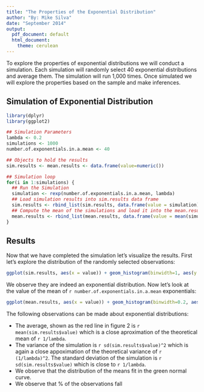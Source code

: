 ```yaml
---
title: "The Properties of the Exponential Distribution"
author: "By: Mike Silva"
date: "September 2014"
output:
  pdf_document: default
  html_document:
    theme: cerulean
---
```


To explore the properties of exponential distributions we will conduct a simulation.  Each simulation will randomly select 40 exponential distributions and average them.  The simulation will run 1,000 times.  Once simulated we will explore the properties based on the sample and make inferences.  

## Simulation of Exponential Distribution  
```r
library(dplyr)
library(ggplot2)
```

```r
## Simulation Parameters 
lambda <- 0.2
simulations <- 1000
number.of.exponentials.in.a.mean <- 40

## Objects to hold the results
sim.results <- mean.results <- data.frame(value=numeric())

## Simulation loop
for(i in 1:simulations) {
  ## Run the Simulation
  simulation <- rexp(number.of.exponentials.in.a.mean, lambda)
  ## Load simulation results into sim.results data frame
  sim.results <- rbind_list(sim.results, data.frame(value = simulation))
  ## Compute the mean of the simulations and load it into the mean.results data frame
  mean.results <- rbind_list(mean.results, data.frame(value = mean(simulation)))
}
```

## Results  
Now that we have completed the simulation let's visualize the results.  First let's explore the distribution of the randomly selected observations:  

```r
ggplot(sim.results, aes(x = value)) + geom_histogram(binwidth=1, aes(y = ..density..), fill='#FF9999', color='black') + ggtitle(paste('Figure 1: Distribution of the Result of the', prettyNum(simulations, big.mark=','),'Simulations')) + theme(axis.title.x = element_blank()) + ylab('Density')
```

We observe they are indeed an exponential distribution.  Now let's look at the value of the mean of `r number.of.exponentials.in.a.mean` exponentials:  

```r
ggplot(mean.results, aes(x = value)) + geom_histogram(binwidth=0.2, aes(y = ..density..), fill='#FF9999', color='black') + ggtitle(paste('Figure 2: Distribution of the Means of',number.of.exponentials.in.a.mean,'Simulations')) + geom_vline(xintercept = mean(mean.results$value), color='red', linetype = "longdash") + theme(axis.title.x = element_blank()) + ylab('Density') + stat_function(fun=dnorm,colour = "#009E73",arg = list(mean = 1/lambda,sd = 1/lambda*(1/sqrt(number.of.exponentials.in.a.mean))))
```

The following observations can be made about exponential distributions:  

*  The average, shown as the red line in figure 2 is `r mean(sim.results$value)` which is a close aproximation of the theoretical mean of `r 1/lambda`.  
*  The variance of the simulation is `r sd(sim.results$value)^2` which is again a close appoximation of the theoretical variance of `r (1/lambda)^2`.  The standard deviation of the simulation is `r sd(sim.results$value)` which is close to `r 1/lambda`.  
*  We observe that the distribution of the means fit in the green normal curve.  
*  We observe that % of the observations fall 
